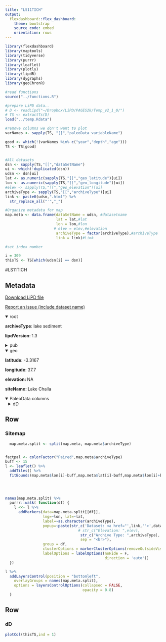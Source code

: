 ```yaml
---
title: "LS11TICH"
output: 
  flexdashboard::flex_dashboard:
    theme: bootstrap
    source_code: embed
    orientation: rows
---
```


```r
library(flexdashboard)
library(maptools)
library(tidyverse)
library(purrr)
library(leaflet)
library(plotly)
library(lipdR)
library(dygraphs)
library(geoChronR)

#read functions
source("../functions.R")

#prepare LiPD data..
# D <- readLipd("~/Dropbox/LiPD/PAGES2k/Temp_v2_1_0/")
# TS <- extractTs(D)
load("../temp.Rdata")

#remove columns we don't want to plot
varNames <- sapply(TS, "[[","paleoData_variableName")

good <- which(!(varNames %in% c("year","depth","age")))
TS <- TS[good]


#All datasets
dsn <- sapply(TS,"[[","dataSetName")
ui <- which(!duplicated(dsn))
udsn <- dsn[ui]
lat <- as.numeric(sapply(TS,"[[","geo_latitude")[ui])
lon <- as.numeric(sapply(TS,"[[","geo_longitude")[ui])
#elev <- sapply(TS,"[[","geo_elevation")[ui]
archiveType <- sapply(TS,"[[","archiveType")[ui]
link <- paste0(udsn,".html") %>% 
  str_replace_all("'","_")

#Organize metadata for map
map.meta <- data.frame(dataSetName = udsn, #datasetname
                       lat = lat,#lat
                       lon = lon,#lon
                      # elev = elev,#elevation
                       archiveType = factor(archiveType),#archiveType
                       link = link)#Link

#set index number

i = 309
thisTS <- TS[which(udsn[i] == dsn)]
```
#LS11TICH

Metadata {.sidebar}
-------------------------------------
[Download LiPD file](LS11TICH.lpd)
            

[Report an issue (include dataset name)](https://github.com/nickmckay/LiPDverse/issues)

<details open style="margin-left: 0px">
<summary>root</summary>
<p style="margin-left: 0px"><strong>archiveType: </strong>lake sediment
<p style="margin-left: 0px"><strong>lipdVersion: </strong>1.3
</details>
<details>
<summary>pub</summary>
<details style="margin-left: 10px">
<summary>pub1</summary>
<p style="margin-left: 10px"><strong>author: </strong>Tierney, Jessica E. , Russell, James M. , Sinninghe Damst�, Jaap S. , Huang, Yongsong , Verschuren, Dirk
<p style="margin-left: 10px"><strong>journal: </strong>Quaternary Science Reviews
<p style="margin-left: 10px"><strong>volume: </strong>30
<p style="margin-left: 10px"><strong>pages: </strong>-9
<p style="margin-left: 10px"><strong>pubYear: </strong>2011
<p style="margin-left: 10px"><strong>title: </strong>Late Quaternary behavior of the East African monsoon and the importance of the Congo Air Boundary
<p style="margin-left: 10px"><strong>DOI: </strong>10.1016/j.quascirev.2011.01.017
</details>
</details>
<details open style="margin-left: 0px">
<summary>geo</summary>
<p style="margin-left: 0px"><strong>latitude: </strong>-3.3167
<p style="margin-left: 0px"><strong>longitude: </strong>37.7
<p style="margin-left: 0px"><strong>elevation: </strong>NA
<p style="margin-left: 0px"><strong>siteName: </strong>Lake Challa
</details>
<details open>
<summary>PaleoData columns</summary>
<details style="margin-left: 10px">
<summary>dD</summary>
<p style="margin-left: 10px"><strong>TSid: </strong>LS11TICH01A
<p style="margin-left: 10px"><strong>variableName: </strong>dD
<p style="margin-left: 10px"><strong>units: </strong>permil
<p style="margin-left: 10px"><strong>description: </strong>terrestrial biomarker
<details>
<summary>interpretation</summary>
<details style="margin-left: 20px">
<summary>1</summary>
<p style="margin-left: 20px"><strong>basis: </strong>We interpret dDwax in the Challa sedimentary record as a proxy the strength of the ?East African Monsoon (EAM)?, in the sense that the monsoon strength is defined by zonal wind speed velocities during the two rainy seasons (OND and MAM).
<p style="margin-left: 20px"><strong>interpDirection: </strong>decrease
<p style="margin-left: 20px"><strong>scope: </strong>climate
<p style="margin-left: 20px"><strong>seasonality: </strong>Mean annual (weighted toward OND and MAM)
<p style="margin-left: 20px"><strong>variable: </strong>East African Monsoon strength
</details>
<details style="margin-left: 20px">
<summary>2</summary>
<p style="margin-left: 20px"><strong>basis: </strong>Vegetation and humidity effects are negligble, "Thus, we assume in this study that dDwax represents mean annual dDP." ... "Instrumental measurements of the isotopic composition of East African precipitation are correlated with 850 hPa zonal wind speeds in the central Indian Ocean (5 Ne5 S, 60 Ee90 E), with stronger zonal wind speed resulting in more depleted precipitation (Vuille et al., 2005). Isotope-enabled modeling experiments confirm that shifts in zonal wind speed in the Indian Ocean e such as those that might occur during an IOZM event or during a strong Indian summer monsoon e result in isotopically-depleted rainfall throughout East Africa (Vuille et al., 2005)."
<p style="margin-left: 20px"><strong>direction: </strong>positive
<p style="margin-left: 20px"><strong>inferredMaterial: </strong>soil water
<p style="margin-left: 20px"><strong>rank: </strong>1
<p style="margin-left: 20px"><strong>scope: </strong>isotope
<p style="margin-left: 20px"><strong>seasonality: </strong>mean annual (but weighted toward OND and MAM)
<p style="margin-left: 20px"><strong>variable: </strong>P_isotope
</details>
</details>
</details>

Row
-----------------------------------------------------------------------

### Sitemap

```r
  map.meta.split <- split(map.meta, map.meta$archiveType)


factpal <- colorFactor("Paired",map.meta$archiveType)
buff <- 15
l <- leaflet() %>% 
  addTiles() %>% 
  fitBounds(map.meta$lon[i]-buff,map.meta$lat[i]-buff,map.meta$lon[i]+buff,map.meta$lat[i]+buff)
  

  
  
names(map.meta.split) %>%
  purrr::walk( function(df) {
    l <<- l %>%
      addMarkers(data=map.meta.split[[df]],
                 lng=~lon, lat=~lat,
                 label=~as.character(archiveType),
                 popup=~paste(str_c('Dataset: <a href="',link,'">',dataSetName,'</a>'),
                                 # str_c("Elevation: ",elev),
                                  str_c("Archive Type: ",archiveType),
                                  sep = "<br>"),
                 group = df,
                 clusterOptions = markerClusterOptions(removeOutsideVisibleBounds = F),
                 labelOptions = labelOptions(noHide = F,
                                             direction = 'auto'))
  })

l %>%
  addLayersControl(position = "bottomleft",
    overlayGroups = names(map.meta.split),
    options = layersControlOptions(collapsed = FALSE,
                                   opacity = 0.8)
  )
```

Row {.tabset .tabset-fade}
-----------------------------------------------------------------------

### dD
```r
plotCol(thisTS,ind = 1)
```
